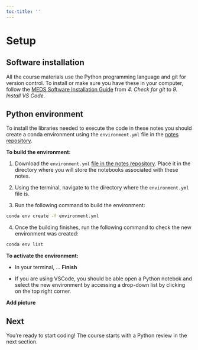 ```yaml
---
toc-title: ''
--- 
```

# Setup

## Software installation

All the course materials use the Python programming language and git for version control. To install or make sure you have these in your computer, follow the [MEDS Software Installation Guide](https://ucsb-meds.github.io/MEDS-installation-guide/#check-git) from *4. Check for git* to *9. Install VS Code*. 


## Python environment
To install the libraries needed to execute the code in these notes you should create a conda environment using the `environment.yml` file in the [notes repository](https://github.com/MEDS-eds-220/MEDS-eds-220-course). 

**To build the environment:**

1. Download the `environment.yml` [file in the notes repository](https://github.com/carmengg/eds-220-book/blob/main/environment.yml). Place it in the directory where you will store the notebooks associated with these notes.

2. Using the terminal, navigate to the directory where the `environment.yml` file is.

3. Run the following command to build the environment:

```bash
conda env create -f environment.yml
```

4. Once the building finishes, run the following command to check the new environment was created:

```bash
conda env list
```
**To activate the environment:**

- In your terminal, ... **Finish**

- If you are using VSCode, you should be able open a Python notebok and select the new environment by accessing a drop-down list by clicking on the top right corner. 

**Add picture**

## Next
You're ready to start coding! The course starts with a Python review in the next section.

